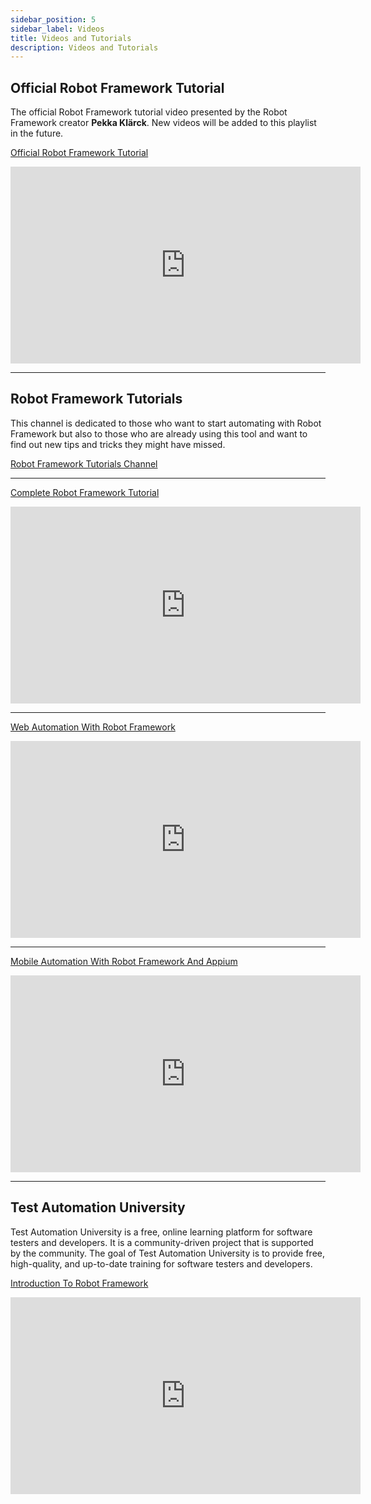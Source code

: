 ```yaml
---
sidebar_position: 5
sidebar_label: Videos
title: Videos and Tutorials
description: Videos and Tutorials
---
```


## Official Robot Framework Tutorial

The official Robot Framework tutorial video presented by the Robot Framework creator **Pekka Klärck**.
New videos will be added to this playlist in the future.

[Official Robot Framework Tutorial](https://youtube.com/playlist?list=PLSK6YK5OGX1AuQy0tbvdKBV9mrKi46kKH)

<iframe width="560" height="315" src="https://www.youtube.com/embed/videoseries?list=PLSK6YK5OGX1AuQy0tbvdKBV9mrKi46kKH" title="YouTube video player" frameborder="0" allow="accelerometer; autoplay; clipboard-write; encrypted-media; gyroscope; picture-in-picture; web-share; fullscreen" allowfullscreen></iframe>

---

## Robot Framework Tutorials

This channel is dedicated to those who want to start automating with Robot Framework but also to those who are already using this tool and want to find out new tips and tricks they might have missed.

[Robot Framework Tutorials Channel](https://www.youtube.com/@RobotFrameworkTutorials)

---

[Complete Robot Framework Tutorial](https://www.youtube.com/playlist?list=PL4GZKvvcjS3u9FP3F9zW4ZbZB8pti2k37)

<iframe width="560" height="315" src="https://www.youtube.com/embed/videoseries?list=PL4GZKvvcjS3u9FP3F9zW4ZbZB8pti2k37" title="YouTube video player" frameborder="0" allow="accelerometer; autoplay; clipboard-write; encrypted-media; gyroscope; picture-in-picture; fullscreen" allowfullscreen></iframe>

---

[Web Automation With Robot Framework](https://www.youtube.com/playlist?list=PL4GZKvvcjS3sRKidOUNVQSR3aq7TEQglp)

<iframe width="560" height="315" src="https://www.youtube.com/embed/videoseries?list=PL4GZKvvcjS3sRKidOUNVQSR3aq7TEQglp" title="YouTube video player" frameborder="0" allow="accelerometer; autoplay; clipboard-write; encrypted-media; gyroscope; picture-in-picture; fullscreen" allowfullscreen></iframe>

---

[Mobile Automation With Robot Framework And Appium](https://www.youtube.com/playlist?list=PL4GZKvvcjS3vAPWLqWbKZogkL5cD71yrT)

<iframe width="560" height="315" src="https://www.youtube.com/embed/videoseries?list=PL4GZKvvcjS3vAPWLqWbKZogkL5cD71yrT" title="YouTube video player" frameborder="0" allow="accelerometer; autoplay; clipboard-write; encrypted-media; gyroscope; picture-in-picture; fullscreen" allowfullscreen></iframe>

---

## Test Automation University

Test Automation University is a free, online learning platform for software testers and developers. It is a community-driven project that is supported by the community. The goal of Test Automation University is to provide free, high-quality, and up-to-date training for software testers and developers.

[Introduction To Robot Framework](https://testautomationu.applitools.com/robot-framework-tutorial/)

<iframe width="560" height="315" src="https://www.youtube.com/embed/Kve1luX1rOQ" title="YouTube video player" frameborder="0" allow="accelerometer; autoplay; clipboard-write; encrypted-media; gyroscope; picture-in-picture; fullscreen" allowfullscreen></iframe>
